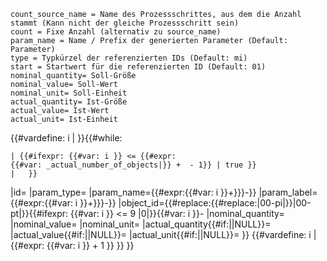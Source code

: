 <noinclude><pre>
count_source_name = Name des Prozessschrittes, aus dem die Anzahl stammt (Kann nicht der gleiche Prozessschritt sein)
count = Fixe Anzahl (alternativ zu source_name)
param_name = Name / Prefix der generierten Parameter (Default: Parameter)
type = Typkürzel der referenzierten IDs (Default: mi)
start = Startwert für die referenzierten ID (Default: 01)
nominal_quantity= Soll-Größe
nominal_value= Soll-Wert
nominal_unit= Soll-Einheit
actual_quantity= Ist-Größe
actual_value= Ist-Wert
actual_unit= Ist-Einheit
</pre>
</noinclude>
<includeonly>{{#vardefine: i | {{{start|1}}} }}{{#while:
 | {{#ifexpr: {{#var: i }} <= {{#expr:{{#var: {{{count_source_name|}}}_actual_number_of_objects|{{{count}}}}} + {{{start|1}}} - 1}} | true }}
 | <!-- Shared with other param arrays
-->{{OslTemplate:LabProcess/Parameter/MultiQuantitative/Config
|index={{#expr: {{{index_start|0}}} + {{#var: i }} }}
|id={{{id|}}}
|param_type={{{param_type|}}}
|param_name={{{param_name|Parameter}}}{{#expr:{{#var: i }}+{{{name_start|{{{start|1}}}}}}-{{{start|1}}}}}
|param_label={{{param_label|Parameter}}} {{#expr:{{#var: i }}+{{{name_start|{{{start|1}}}}}}-{{{start|1}}}}}
|object_id={{#replace:{{#replace:{{PAGENAME}}|00-pi|}}|00-pt|}}{{#ifexpr: {{#var: i }} <= 9 |0|}}{{#var: i }}-{{{object_id_postfix|mi}}}<!-- individual section
-->
|nominal_quantity={{{nominal_quantity|}}}
|nominal_value={{{nominal_value|}}}
|nominal_unit={{{nominal_unit|}}}
|actual_quantity{{#if:{{{actual_quantity|}}}||NULL}}={{{actual_quantity|}}}<!-- don't pass empty param so nominal value will default actual -->
|actual_value{{#if:{{{actual_value|}}}||NULL}}={{{actual_value|}}}<!-- don't pass empty param so nominal value will default actual -->
|actual_unit{{#if:{{{actual_unit|}}}||NULL}}={{{actual_unit|}}}<!-- don't pass empty param so nominal value will default actual -->
}}<!--
-->{{#vardefine: i | {{#expr: {{#var: i }} + 1 }} }}
}}</includeonly>